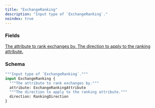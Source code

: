 ```yaml
---
title: "ExchangeRanking"
description: "Input type of `ExchangeRanking`."
noindex: true
---
```


### Fields

<a href="/api-reference/types/exchangerankingattribute">
  <ResponseField name="attribute" type="ExchangeRankingAttribute">
    The attribute to rank exchanges by.
  </ResponseField>
</a>

<a href="/api-reference/types/rankingdirection">
  <ResponseField name="direction" type="RankingDirection">
    The direction to apply to the ranking attribute.
  </ResponseField>
</a>

### Schema


```graphql 
"""Input type of `ExchangeRanking`."""
input ExchangeRanking {
  """The attribute to rank exchanges by."""
  attribute: ExchangeRankingAttribute
  """The direction to apply to the ranking attribute."""
  direction: RankingDirection
}
```
